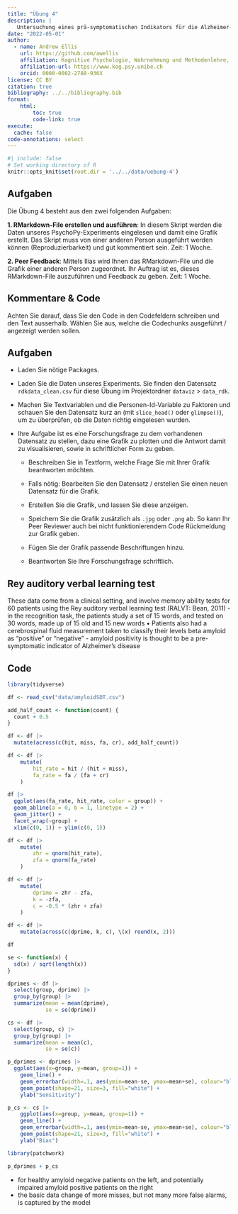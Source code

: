 ```yaml
---
title: "Übung 4"
description: |
   Untersuchung eines prä-symptomatischen Indikators für die Alzheimer-Krankheit
date: "2022-05-01"
author:
  - name: Andrew Ellis
    url: https://github.com/awellis
    affiliation: Kognitive Psychologie, Wahrnehmung und Methodenlehre, Universität Bern 
    affiliation-url: https://www.kog.psy.unibe.ch
    orcid: 0000-0002-2788-936X
license: CC BY
citation: true
bibliography: ../../bibliography.bib
format:
    html:
        toc: true
        code-link: true
execute: 
  cache: false
code-annotations: select
---
```


```r
#| include: false
# Set working directory of R
knitr::opts_knit$set(root.dir = '../../data/uebung-4')
```



:::{.callout-tip collapse="false"}
## Aufgaben
Die Übung 4 besteht aus den zwei folgenden Aufgaben:

**1. RMarkdown-File erstellen und ausführen**: In diesem Skript werden die Daten unseres PsychoPy-Experiments eingelesen und damit eine Grafik erstellt. Das Skript muss von einer anderen Person ausgeführt werden können (Reproduzierbarkeit) und gut kommentiert sein. Zeit: 1 Woche.

**2. Peer Feedback**: Mittels Ilias wird Ihnen das RMarkdown-File und die Grafik einer anderen Person zugeordnet. Ihr Auftrag ist es, dieses RMarkdown-File auszuführen und Feedback zu geben. Zeit: 1 Woche.


:::


## Kommentare & Code

Achten Sie darauf, dass Sie den Code in den Codefeldern schreiben und den Text ausserhalb. Wählen Sie aus, welche die Codechunks ausgeführt / angezeigt werden sollen.

## Aufgaben

- Laden Sie nötige Packages.

- Laden Sie die Daten unseres Experiments. Sie finden den Datensatz `rdkdata_clean.csv` für diese Übung im Projektordner `dataviz` > `data_rdk`.

- Machen Sie Textvariablen und die Personen-Id-Variable zu Faktoren und schauen Sie den Datensatz kurz an (mit `slice_head()` oder `glimpse()`), um zu überprüfen, ob die Daten richtig eingelesen wurden.

- Ihre Aufgabe ist es eine Forschungsfrage zu dem vorhandenen Datensatz zu stellen, dazu eine Grafik zu plotten und die Antwort damit zu visualisieren, sowie in schriftlicher Form zu geben.

    - Beschreiben Sie in Textform, welche Frage Sie mit Ihrer Grafik beantworten möchten.

    - Falls nötig: Bearbeiten Sie den Datensatz / erstellen Sie einen neuen Datensatz für die Grafik.

    - Erstellen Sie die Grafik, und lassen Sie diese anzeigen.

    - Speichern Sie die Grafik zusätzlich als `.jpg` oder `.png` ab. So kann Ihr Peer Reviewer auch bei nicht funktionierendem Code Rückmeldung zur Grafik geben. 
    
    - Fügen Sie der Grafik passende Beschriftungen hinzu.
    
    - Beantworten Sie Ihre Forschungsfrage schriftlich.
    



## Rey auditory verbal learning test

These data come from a clinical setting, and involve memory ability tests for 60 patients using the Rey auditory verbal learning test (RALVT: Bean, 2011)
- in the recognition task, the patients study a set of 15 words, and tested on 30 words, made up of 15 old and 15 new words
• Patients also had a cerebrospinal fluid measurement taken to classify their levels beta amyloid as “positive” or “negative”
- amyloid positivity is thought to be a pre-symptomatic indicator of Alzheimer’s disease

## Code

```r
library(tidyverse)
```

```r
df <- read_csv("data/amyloidSDT.csv")
```






```r
add_half_count <- function(count) {
  count + 0.5
}
```


```r
df <- df |> 
  mutate(across(c(hit, miss, fa, cr), add_half_count))
```


```r
df <- df |>
    mutate(
        hit_rate = hit / (hit + miss),
        fa_rate = fa / (fa + cr)
    )
```


```r
df |> 
  ggplot(aes(fa_rate, hit_rate, color = group)) +
  geom_abline(a = 0, b = 1, linetype = 2) +
  geom_jitter() +
  facet_wrap(~group) +
  xlim(c(0, 1)) + ylim(c(0, 1))
```


```r
df <- df |>
    mutate(
        zhr = qnorm(hit_rate),
        zfa = qnorm(fa_rate)
    )
```

```r
df <- df |>
    mutate(
        dprime = zhr - zfa,
        k = -zfa,
        c = -0.5 * (zhr + zfa)
    )
```

```r
df <- df |>
    mutate(across(c(dprime, k, c), \(x) round(x, 2)))
```


```r
df
```


```r
se <- function(x) {
  sd(x) / sqrt(length(x))
}
```


```r
dprimes <- df |>
  select(group, dprime) |> 
  group_by(group) |> 
  summarize(mean = mean(dprime),
            se = se(dprime))
```

```r
cs <- df |> 
  select(group, c) |> 
  group_by(group) |> 
  summarize(mean = mean(c),
            se = se(c))
```




```r
p_dprimes <- dprimes |>
  ggplot(aes(x=group, y=mean, group=1)) +
    geom_line() +
    geom_errorbar(width=.1, aes(ymin=mean-se, ymax=mean+se), colour="black") +
    geom_point(shape=21, size=3, fill="white") +
    ylab("Sensitivity")
```

```r
p_cs <- cs |>
    ggplot(aes(x=group, y=mean, group=1)) +
    geom_line() +
    geom_errorbar(width=.1, aes(ymin=mean-se, ymax=mean+se), colour="black") +
    geom_point(shape=21, size=3, fill="white") +
    ylab("Bias")
```


```r
library(patchwork)
```

```r
p_dprimes + p_cs
```


- for healthy amyloid negative patients on the left, and potentially impaired amyloid positive patients on the right
- the basic data change of more misses, but not many more false alarms, is captured by the model
